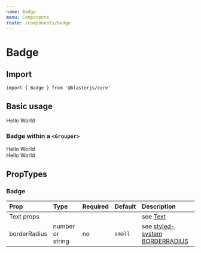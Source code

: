 ```yaml
---
name: Badge
menu: Components
route: /components/badge
---
```



# Badge

## Import
`import { Badge } from '@blasterjs/core'`

## Basic usage

<Playground>
    <Badge><Icon name="info"/>Hello</Badge>
    <Badge>World</Badge>
</Playground>

### Badge within a `<Grouper>`

<Playground>
    <Grouper>
        <Badge>Hello</Badge>
        <Badge>World</Badge>
    </Grouper>
    <br />
    <Grouper direction="vertical">
        <Badge>Hello</Badge>
        <Badge>World</Badge>
    </Grouper>
</Playground>

## PropTypes

### Badge
| Prop | Type | Required | Default | Description |
|:-----|:-----|:---------|:--------|:------------|
| Text props | | | | see [Text](/typography/text) |
| borderRadius | number or string | no | `small` | see [styled-system BORDERRADIUS](https://github.com/jxnblk/styled-system/blob/master/docs/api.md#borders) |
